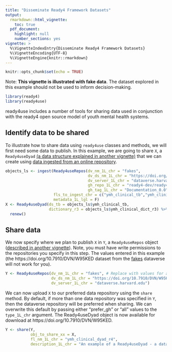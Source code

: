 ```yaml
---
title: "Disseminate Ready4 Framework Datasets"
output: 
  rmarkdown::html_vignette:
    toc: true
  pdf_document:
    highlight: null
    number_sections: yes
vignette: >
  %\VignetteIndexEntry{Disseminate Ready4 Framework Datasets}
  %\VignetteEncoding{UTF-8}
  %\VignetteEngine{knitr::rmarkdown}
---
```


```r
knitr::opts_chunk$set(echo = TRUE)
```

Note: **This vignette is illustrated with fake data**. The dataset explored in this example should not be used to inform decision-making.

```r
library(ready4)
library(ready4use)
```

ready4use includes a number of tools for sharing data used in conjunction with the ready4 open source model of youth mental health systems. 

## Identify data to be shared
To illustrate how to share data using `ready4use` classes and methods, we will first need some data to publish. In this example, we are going to share `X`, a `Ready4useDyad` [(a data structure explained in another vignette)](https://ready4-dev.github.io/ready4use/V_02.html) that we can create using [data ingested from an online repository](https://ready4-dev.github.io/ready4use/V_03.html).

```r
objects_ls <- ingest(Ready4useRepos(dv_nm_1L_chr = "fakes",
                                    dv_ds_nm_1L_chr = "https://doi.org/10.7910/DVN/HJXYKQ",
                                    dv_server_1L_chr = "dataverse.harvard.edu",
                                    gh_repo_1L_chr = "ready4-dev/ready4",
                                    gh_tag_1L_chr = "Documentation_0.0"),
                     fls_to_ingest_chr = c("ymh_clinical_tb","ymh_clinical_dict_r3"),
                     metadata_1L_lgl = F)
X <- Ready4useDyad(ds_tb = objects_ls$ymh_clinical_tb,
                   dictionary_r3 = objects_ls$ymh_clinical_dict_r3) %>%
  renew()
```

## Share data
We now specify where we plan to publish `X` in `Y`, a `Ready4useRepos` object ([described in another vignette](https://ready4-dev.github.io/ready4use/V_03.html)). Note, you must have write permissions to the repositories you specify in this step. The values entered in this example (the https://doi.org/10.7910/DVN/W95KED dataset from the [fakes](https://dataverse.harvard.edu/dataverse/fakes)  dataverse will not work for you).

```r
Y <- Ready4useRepos(dv_nm_1L_chr = "fakes", # Replace with values for a dataverse & dataset for which
                    dv_ds_nm_1L_chr = "https://doi.org/10.7910/DVN/W95KED", #  you have write permissions.
                    dv_server_1L_chr = "dataverse.harvard.edu")
```

We can now upload `X` to our preferred data repository using the `share` method. By default, if more than one data repository was specified in `Y`, then the dataverse repository will be preferred when sharing. We can overwrite this default by passing either "prefer_gh" or "all" values to the `type_1L_chr` argument. The Ready4useDyad object is now available for download at https://doi.org/10.7910/DVN/W95KED.

```r
Y <- share(Y,
           obj_to_share_xx = X,
           fl_nm_1L_chr = "ymh_clinical_dyad_r4",
           description_1L_chr = "An example of a Ready4useDyad - a dataset (clinical youth mental health, AQoL-6D) and data dictionary pair. Note this example uses fake data.")
```

